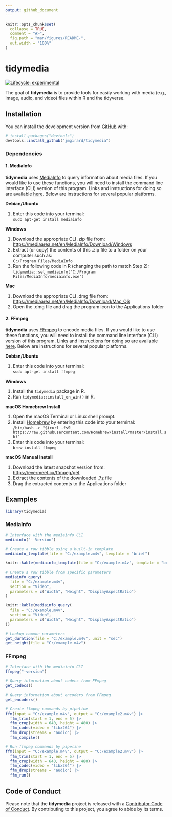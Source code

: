 ```yaml
---
output: github_document
---
```


<!-- README.md is generated from README.Rmd. Please edit that file -->

```r
knitr::opts_chunk$set(
  collapse = TRUE,
  comment = "#>",
  fig.path = "man/figures/README-",
  out.width = "100%"
)
```

# tidymedia

<!-- badges: start -->
[![Lifecycle: experimental](https://img.shields.io/badge/lifecycle-experimental-orange.svg)](https://www.tidyverse.org/lifecycle/#experimental)
<!-- badges: end -->

The goal of **tidymedia** is to provide tools for easily working with media (e.g., image, audio, and video) files within R and the tidyverse.

## Installation

You can install the development version from [GitHub](https://github.com/) with:

``` r
# install.packages("devtools")
devtools::install_github("jmgirard/tidymedia")
```

### Dependencies

#### 1. MediaInfo

**tidymedia** uses [MediaInfo](https://mediaarea.net/en/MediaInfo) to query information about media files. If you would like to use these functions, you will need to install the command line interface (CLI) version of this program. Links and instructions for doing so are available [here](https://mediaarea.net/en/MediaInfo/Download). Below are instructions for several popular platforms.

**Debian/Ubuntu**

1. Enter this code into your terminal:<br />`sudo apt-get install mediainfo`

**Windows**

1. Download the appropriate CLI .zip file from:<br /><https://mediaarea.net/en/MediaInfo/Download/Windows>
2. Extract (or copy) the contents of this .zip file to a folder on your computer such as:<br />`C:/Program Files/MediaInfo`
3. Run the following code in R (changing the path to match Step 2):<br />
`tidymedia::set_mediainfo("C:/Program Files/MediaInfo/mediainfo.exe")`

**Mac**

1. Download the appropriate CLI .dmg file from:<br /><https://mediaarea.net/en/MediaInfo/Download/Mac_OS>
2. Open the .dmg file and drag the program icon to the Applications folder

#### 2. FFmpeg
**tidymedia** uses [FFmpeg](https://ffmpeg.org/) to encode media files. If you would like to use these functions, you will need to install the command line interface (CLI) version of this program. Links and instructions for doing so are available [here](https://ffmpeg.org/download.html). Below are instructions for several popular platforms.

**Debian/Ubuntu**

1. Enter this code into your terminal:<br />`sudo apt-get install ffmpeg`

**Windows**

1. Install the `tidymedia` package in R.
2. Run `tidymedia::install_on_win()` in R.

**macOS Homebrew Install**

1. Open the macOS Terminal or Linux shell prompt.
2. Install [Homebrew](https://brew.sh/) by entering this code into your terminal:<br />`/bin/bash -c "$(curl -fsSL https://raw.githubusercontent.com/Homebrew/install/master/install.sh)"`
3. Enter this code into your terminal:<br />`brew install ffmpeg`

**macOS Manual Install**

1. Download the latest snapshot version from:<br /><https://evermeet.cx/ffmpeg/get>
2. Extract the contents of the downloaded [.7z](https://www.7-zip.org/) file
3. Drag the extracted contents to the Applications folder

## Examples

```r
library(tidymedia)
```

### MediaInfo

```r
# Interface with the mediainfo CLI
mediainfo("--Version")
```

```r
# Create a row tibble using a built-in template
mediainfo_template(file = "C:/example.m4v", template = "brief")
```

```r
knitr::kable(mediainfo_template(file = "C:/example.m4v", template = "brief"))
```

```r
# Create a row tibble from specific parameters
mediainfo_query(
  file = "C:/example.m4v", 
  section = "Video", 
  parameters = c("Width", "Height", "DisplayAspectRatio")
)
```

```r
knitr::kable(mediainfo_query(
  file = "C:/example.m4v", 
  section = "Video", 
  parameters = c("Width", "Height", "DisplayAspectRatio")
))
```

```r
# Lookup common parameters
get_duration(file = "C:/example.m4v", unit = "sec")
get_height(file = "C:/example.m4v")
```

### FFmpeg

```r
# Interface with the mediainfo CLI
ffmpeg("-version")
```

```r
# Query information about codecs from FFmpeg
get_codecs()
```

```r
# Query information about encoders from FFmpeg
get_encoders()
```

```r
# Create ffmpeg commands by pipeline
ffm(input = "C:/example.m4v", output = "C:/example2.m4v") |>
  ffm_trim(start = 1, end = 5) |> 
  ffm_crop(width = 640, height = 480) |>  
  ffm_codec(video = "libx264") |>
  ffm_drop(streams = "audio") |> 
  ffm_compile()
```

```r
# Run ffmpeg commands by pipeline
ffm(input = "C:/example.m4v", output = "C:/example2.m4v") |> 
  ffm_trim(start = 1, end = 5) |> 
  ffm_crop(width = 640, height = 480) |> 
  ffm_codec(video = "libx264") |>
  ffm_drop(streams = "audio") |> 
  ffm_run()
```

## Code of Conduct

Please note that the **tidymedia** project is released with a [Contributor Code of Conduct](https://contributor-covenant.org/version/2/0/CODE_OF_CONDUCT.html). By contributing to this project, you agree to abide by its terms.
